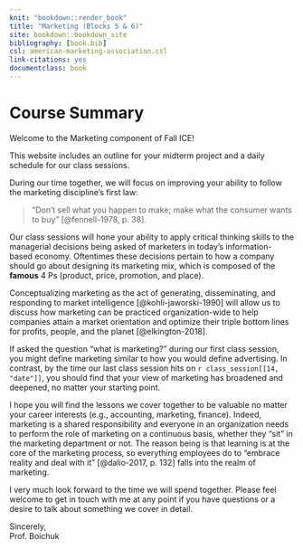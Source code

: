 ```yaml
--- 
knit: "bookdown::render_book"
title: "Marketing (Blocks 5 & 6)"
site: bookdown::bookdown_site
bibliography: [book.bib]
csl: american-marketing-association.csl
link-citations: yes
documentclass: book
---
```


# Course Summary {-}

Welcome to the Marketing component of Fall ICE! 

This website includes an outline for your midterm project and a daily schedule
for our class sessions.

During our time together, we will focus on improving your ability to follow the
marketing discipline's first law:

> “Don't sell what you happen to make; make what the consumer wants to buy”
[@fennell-1978, p. 38]. 

Our class sessions will hone your ability to apply critical thinking skills to
the managerial decisions being asked of marketers in today's information-based
economy. Oftentimes these decisions pertain to how a company should go about
designing its marketing mix, which is composed of the **famous** 4 Ps (product,
price, promotion, and place).

Conceptualizing marketing as the act of generating, disseminating, and
responding to market intelligence [@kohli-jaworski-1990] will allow us to
discuss how marketing can be practiced organization-wide to help companies
attain a market orientation and optimize their triple bottom lines for profits,
people, and the planet [@elkington-2018].

If asked the question "what is marketing?" during our first class session, you
might define marketing similar to how you would define advertising. In contrast,
by the time our last class session hits on `r class_session[[14, "date"]]`, you
should find that your view of marketing has broadened and deepened, no matter
your starting point. 

I hope you will find the lessons we cover together to be valuable no matter your
career interests (e.g., accounting, marketing, finance). Indeed, marketing is a
shared responsibility and everyone in an organization needs to perform the role
of marketing on a continuous basis, whether they "sit" in the marketing
department or not. The reason being is that learning is at the core of the
marketing process, so everything employees do to "embrace reality and deal with
it" [@dalio-2017, p. 132] falls into the realm of marketing.

I very much look forward to the time we will spend together. Please feel welcome
to get in touch with me at any point if you have questions or a desire to talk
about something we cover in detail.

Sincerely,  
Prof. Boichuk
